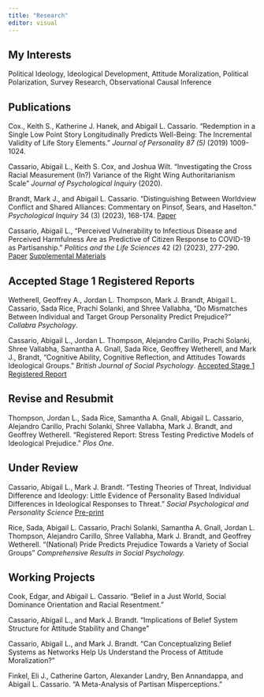 ```yaml
---
title: "Research"
editor: visual
---
```


## My Interests

Political Ideology, Ideological Development, Attitude Moralization, Political Polarization, Survey Research, Observational Causal Inference

## Publications

Cox., Keith S., Katherine J. Hanek, and Abigail L. Cassario. "Redemption in a Single Low Point Story Longitudinally Predicts Well-Being: The Incremental Validity of Life Story Elements." *Journal of Personality 87 (5)* (2019) 1009-1024.

Cassario, Abigail L., Keith S. Cox, and Joshua Wilt. "Investigating the Cross Racial Measurement (In?) Variance of the Right Wing Authoritarianism Scale" *Journal of* *Psychological Inquiry* (2020).

Brandt, Mark J., and Abigail L. Cassario. "Distinguishing Between Worldview Conflict and Shared Alliances: Commentary on Pinsof, Sears, and Haselton." *Psychological Inquiry* 34 (3) (2023), 168-174. <a href="comment_brandt-cassario_psyarxiv.pdf">Paper</a>

Cassario, Abigail L., "Perceived Vulnerability to Infectious Disease and Perceived Harmfulness Are as Predictive of Citizen Response to COVID-19 as Partisanship." *Politics and the Life Sciences* 42 (2) (2023), 277-290. <a href="PVD_shortened_intro_PLS_new_pdf.pdf">Paper</a> <a href="PVDHarmAppendixPLS_pdf.pdf">Supplemental Materials</a>

## Accepted Stage 1 Registered Reports

Wetherell, Geoffrey A., Jordan L. Thompson, Mark J. Brandt, Abigail L. Cassario, Sada Rice, Prachi Solanki, and Shree Vallabha, "Do Mismatches Between Individual and Target Group Personality Predict Prejudice?" *Collabra Psychology*.

Cassario, Abigail L., Jordan L. Thompson, Alejandro Carillo, Prachi Solanki, Shree Vallabha, Samantha A. Gnall, Sada Rice, Geoffrey Wetherell, and Mark J., Brandt, "Cognitive Ability, Cognitive Reflection, and Attitudes Towards Ideological Groups." *British Journal of Social Psychology*. <a href="cogability_pol_animosity_no_tracked_changes_10_31.pdf">Accepted Stage 1 Registered Report</a>

## Revise and Resubmit

Thompson, Jordan L., Sada Rice, Samantha A. Gnall, Abigail L. Cassario, Alejandro Carillo, Prachi Solanki, Shree Vallabha, Mark J. Brandt, and Geoffrey Wetherell. "Registered Report: Stress Testing Predictive Models of Ideological Prejudice." *Plos One*.

## Under Review

Cassario, Abigail L., Mark J. Brandt. "Testing Theories of Threat, Individual Difference and Ideology: Little Evidence of Personality Based Individual Differences in Ideological Responses to Threat." *Social Psychological and Personality Science* <a href="2024-01-22-FINAL-non-anon-pdf.pdf">Pre-print</a>

Rice, Sada, Abigail L. Cassario, Prachi Solanki, Samantha A. Gnall, Jordan L. Thompson, Alejandro Carillo, Shree Vallabha, Mark J. Brandt, and Geoffrey Wetherell. "(National) Pride Predicts Prejudice Towards a Variety of Social Groups" *Comprehensive Results in Social Psychology.*

## Working Projects

Cook, Edgar, and Abigail L. Cassario. "Belief in a Just World, Social Dominance Orientation and Racial Resentment."

Cassario, Abigail L., and Mark J. Brandt. "Implications of Belief System Structure for Attitude Stability and Change"

Cassario, Abigail L., and Mark J. Brandt. "Can Conceptualizing Belief Systems as Networks Help Us Understand the Process of Attitude Moralization?"

Finkel, Eli J., Catherine Garton, Alexander Landry, Ben Annandappa, and Abigail L. Cassario. "A Meta-Analysis of Partisan Misperceptions."
